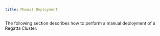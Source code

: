 ---
title: Manual Deployment
---

The following section describes how to perform a manual deployment of a Regatta Cluster.